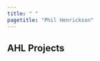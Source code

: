 ```yaml
---
title: " "
pagetitle: "Phil Henrickson"
---
```


<link rel="stylesheet" href="styles.css" type="text/css">
<link rel="stylesheet" href="academicicons/css/academicons.min.css"/>

## AHL Projects

